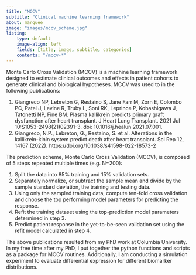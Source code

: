```yaml
---
title: "MCCV"
subtitle: "Clinical machine learning framework"
about: marquee
image: "images/mccv_scheme.jpg"
listing: 
    type: default
    image-align: left
    fields: [title, image, subtitle, categories]
    contents: "/mccv-*"
---
```


Monte Carlo Cross Validation (MCCV) is a machine learning framework designed to estimate clinical outcomes and effects in patient cohorts to generate clinical and biological hypotheses. MCCV was used to in the following publications:

   1. Giangreco NP, Lebreton G, Restaino S, Jane Farr M, Zorn E, Colombo PC, Patel J, Levine R, Truby L, Soni RK, Leprince P, Kobashigawa J, Tatonetti NP, Fine BM. Plasma kallikrein predicts primary graft dysfunction after heart transplant. J Heart Lung Transplant. 2021 Jul 10:S1053-2498(21)02391-3. doi: 10.1016/j.healun.2021.07.001.
   2. Giangreco, N.P., Lebreton, G., Restaino, S. et al. Alterations in the kallikrein-kinin system predict death after heart transplant. Sci Rep 12, 14167 (2022). https://doi.org/10.1038/s41598-022-18573-2
   
   The prediction scheme, Monte Carlo Cross Validation (MCCV), is composed of 5 steps repeated multiple times (e.g. N=200):
   
   (1) Split the data into 85% training and 15% validation sets.
   (2) Separately normalize, or subtract the sample mean and divide by the sample standard deviation, the training and testing data.
   (3) Using only the sampled training data, compute ten-fold cross validation and choose the top performing model parameters for predicting the response.
   (4) Refit the training dataset using the top-prediction model parameters determined in step 3.
   (5) Predict patient response in the yet-to-be-seen validation set using the refit model calculated in step 4.
   
The above publications resulted from my PhD work at Columbia University. In my free time after my PhD, I put together the python functions and scripts as a package for MCCV routines. Additionally, I am conducting a simulation experiment to evaluate differential expression for different biomarker distributions. 
